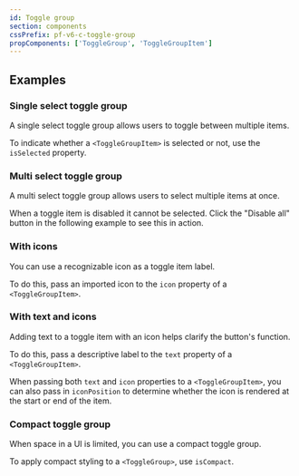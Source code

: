 ```yaml
---
id: Toggle group
section: components
cssPrefix: pf-v6-c-toggle-group
propComponents: ['ToggleGroup', 'ToggleGroupItem']
---
```



## Examples

### Single select toggle group

A single select toggle group allows users to toggle between multiple items.

To indicate whether a `<ToggleGroupItem>` is selected or not, use the `isSelected` property.



<LiveExample src={ToggleGroupDefaultSingle} />

### Multi select toggle group

A multi select toggle group allows users to select multiple items at once.

When a toggle item is disabled it cannot be selected. Click the "Disable all" button in the following example to see this in action.



<LiveExample src={ToggleGroupDefaultMultiple} />

### With icons

You can use a recognizable icon as a toggle item label.

To do this, pass an imported icon to the `icon` property of a `<ToggleGroupItem>`.



<LiveExample src={ToggleGroupIcon} />

### With text and icons

Adding text to a toggle item with an icon helps clarify the button's function.

To do this, pass a descriptive label to the `text` property of a `<ToggleGroupItem>`.

When passing both `text` and `icon` properties to a `<ToggleGroupItem>`, you can also pass in `iconPosition` to determine whether the icon is rendered at the start or end of the item.



<LiveExample src={ToggleGroupTextIcon} />

### Compact toggle group

When space in a UI is limited, you can use a compact toggle group. 

To apply compact styling to a `<ToggleGroup>`, use `isCompact`.



<LiveExample src={ToggleGroupCompact} />

